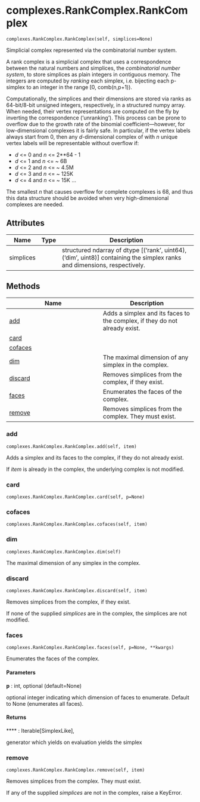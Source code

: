 # complexes.RankComplex.RankComplex { #splex.complexes.RankComplex.RankComplex }

`complexes.RankComplex.RankComplex(self, simplices=None)`

Simplicial complex represented via the combinatorial number system.

A rank complex is a simplicial complex that uses a correspondence between the natural numbers and simplices, the _combinatorial number system_,
to store simplices as plain integers in contiguous memory. The integers are computed by _ranking_ each simplex, i.e. bijecting each p-simplex to an 
integer in the range [0, comb(n,p+1)).

Computationally, the simplices and their dimensions are stored via ranks as 64-bit/8-bit unsigned integers, respectively, in a structured numpy array.
When needed, their vertex representations are computed on the fly by inverting the correspondence ('unranking'). This process can be prone to overflow due to the 
growth rate of the binomial coefficient---however, for low-dimensional complexes it is fairly safe. In particular, if the vertex labels 
always start from 0, then any _d_-dimensional complex of with _n_ unique vertex labels will be representable without overflow if: 

- _d_ <= 0 and _n_ <= 2**64 - 1
- _d_ <= 1 and _n_ <= ~ 6B 
- _d_ <= 2 and _n_ <= ~ 4.5M 
- _d_ <= 3 and _n_ <= ~ 125K
- _d_ <= 4 and _n_ <= ~ 15K
...

The smallest _n_ that causes overflow for complete complexes is 68, and thus this data structure should be avoided when very 
high-dimensional complexes are needed. 

## Attributes

| Name      | Type   | Description                                                                                                               |
|-----------|--------|---------------------------------------------------------------------------------------------------------------------------|
| simplices |        | structured ndarray of dtype [('rank', uint64), ('dim', uint8)] containing the simplex ranks and dimensions, respectively. |

## Methods

| Name | Description |
| --- | --- |
| [add](#splex.complexes.RankComplex.RankComplex.add) | Adds a simplex and its faces to the complex, if they do not already exist. |
| [card](#splex.complexes.RankComplex.RankComplex.card) |  |
| [cofaces](#splex.complexes.RankComplex.RankComplex.cofaces) |  |
| [dim](#splex.complexes.RankComplex.RankComplex.dim) | The maximal dimension of any simplex in the complex. |
| [discard](#splex.complexes.RankComplex.RankComplex.discard) | Removes simplices from the complex, if they exist. |
| [faces](#splex.complexes.RankComplex.RankComplex.faces) | Enumerates the faces of the complex. |
| [remove](#splex.complexes.RankComplex.RankComplex.remove) | Removes simplices from the complex. They must exist. |

### add { #splex.complexes.RankComplex.RankComplex.add }

`complexes.RankComplex.RankComplex.add(self, item)`

Adds a simplex and its faces to the complex, if they do not already exist.

If _item_ is already in the complex, the underlying complex is not modified.

### card { #splex.complexes.RankComplex.RankComplex.card }

`complexes.RankComplex.RankComplex.card(self, p=None)`

### cofaces { #splex.complexes.RankComplex.RankComplex.cofaces }

`complexes.RankComplex.RankComplex.cofaces(self, item)`

### dim { #splex.complexes.RankComplex.RankComplex.dim }

`complexes.RankComplex.RankComplex.dim(self)`

The maximal dimension of any simplex in the complex.

### discard { #splex.complexes.RankComplex.RankComplex.discard }

`complexes.RankComplex.RankComplex.discard(self, item)`

Removes simplices from the complex, if they exist.

If none of the supplied _simplices_ are in the complex, the simplices are not modified.

### faces { #splex.complexes.RankComplex.RankComplex.faces }

`complexes.RankComplex.RankComplex.faces(self, p=None, **kwargs)`

Enumerates the faces of the complex.

#### Parameters

**p** : <span class='type_annotation'> int, </span>optional (default=None)<p> optional integer indicating which dimension of faces to enumerate. Default to None (enumerates all faces). </p>

#### Returns

**** : <span class='type_annotation'> Iterable[SimplexLike], </span><p> generator which yields on evaluation yields the simplex </p>

### remove { #splex.complexes.RankComplex.RankComplex.remove }

`complexes.RankComplex.RankComplex.remove(self, item)`

Removes simplices from the complex. They must exist.

If any of the supplied _simplices_ are not in the complex, raise a KeyError.